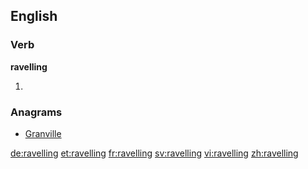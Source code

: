 ==English==

===Verb===
'''ravelling'''

# {{present participle of|ravel}}

===Anagrams===
* [[Granville#English|Granville]]

[[de:ravelling]]
[[et:ravelling]]
[[fr:ravelling]]
[[sv:ravelling]]
[[vi:ravelling]]
[[zh:ravelling]]